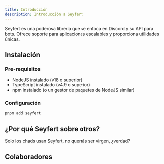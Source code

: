 ```yaml
---
title: Introducción
description: Introducción a Seyfert
---
```

  
Seyfert es una poderosa librería que se enfoca en Discord y su API para bots. Ofrece soporte para aplicaciones escalables y proporciona utilidades únicas.

## Instalación

### Pre-requisitos

- NodeJS instalado (v18 o superior)
- TypeScript instalado (v4.9 o superior)
- npm instalado (o un gestor de paquetes de NodeJS similar)

### Configuración

```bash copy title="Instalando..."
pnpm add seyfert
```

## ¿Por qué Seyfert sobre otros?

Solo los chads usan Seyfert, no querrás ser virgen, ¿verdad?

## Colaboradores

<Contributors label='Contribuciones' />
